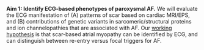 __Aim 1: Identify ECG-based phenotypes of paroxysmal AF.__
We will evaluate the ECG manifestation of (A) patterns of scar based on cardiac MRI/EPS, and (B) contributions of genetic variants in sarcomeric/structural proteins and ion channelopathies that are associated with AF. 
Our [working hypothesis]{.underline} is that scar-based atrial myopathy can be identified by ECG, and can distinguish between re-entry versus focal triggers for AF.
